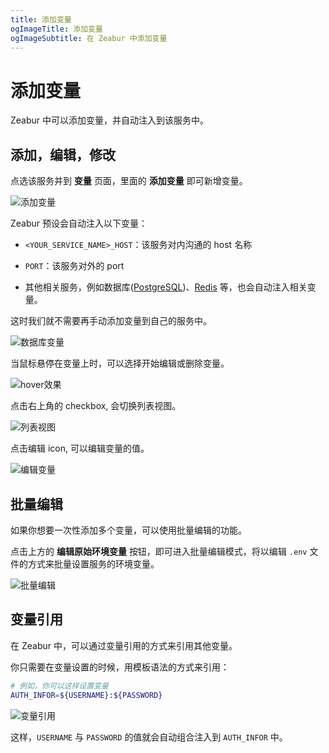 ```yaml
---
title: 添加变量
ogImageTitle: 添加变量
ogImageSubtitle: 在 Zeabur 中添加变量
---
```


# 添加变量

Zeabur 中可以添加变量，并自动注入到该服务中。

## 添加，编辑，修改

点选该服务并到 **变量** 页面，里面的 **添加变量** 即可新增变量。

![添加变量](/environment/add-variables.zh-CN.png)

Zeabur 预设会自动注入以下变量：

- `<YOUR_SERVICE_NAME>_HOST`：该服务对内沟通的 host 名称

- `PORT`：该服务对外的 port

- 其他相关服务，例如数据库([PostgreSQL](/databases/postgresql))、[Redis](/databases/redis) 等，也会自动注入相关变量。

这时我们就不需要再手动添加变量到自己的服务中。

![数据库变量](/environment/db-env.zh-CN.png)

当鼠标悬停在变量上时，可以选择开始编辑或删除变量。

![hover效果](/environment/var-hover.png)

点击右上角的 checkbox, 会切换列表视图。

![列表视图](/environment/var-list-view.png)

点击编辑 icon, 可以编辑变量的值。

![编辑变量](/environment/var-edit.png)

## 批量编辑

如果你想要一次性添加多个变量，可以使用批量编辑的功能。

点击上方的 **编辑原始环境变量** 按钮，即可进入批量编辑模式，将以编辑 `.env` 文件的方式来批量设置服务的环境变量。

![批量编辑](/environment/var-raw-edit.png)

## 变量引用

在 Zeabur 中，可以通过变量引用的方式来引用其他变量。

你只需要在变量设置的时候，用模板语法的方式来引用：

```bash
# 例如，你可以这样设置变量
AUTH_INFOR=${USERNAME}:${PASSWORD}
```

![变量引用](/environment/var-reference.png)

这样，`USERNAME` 与 `PASSWORD` 的值就会自动组合注入到 `AUTH_INFOR` 中。
